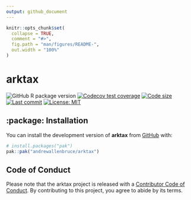 ```yaml
---
output: github_document
---
```


<!-- README.md is generated from README.Rmd. Please edit that file -->

```r
knitr::opts_chunk$set(
  collapse = TRUE,
  comment = "#>",
  fig.path = "man/figures/README-",
  out.width = "100%"
)
```

# arktax

<!-- badges: start -->
![GitHub R package version](https://img.shields.io/github/r-package/v/andrewallenbruce/arktax?style=flat-square&logo=R&label=Package&color=%23192a38)
[![Codecov test coverage](https://codecov.io/gh/andrewallenbruce/arktax/graph/badge.svg)](https://app.codecov.io/gh/andrewallenbruce/arktax)
[![Code size](https://img.shields.io/github/languages/code-size/andrewallenbruce/arktax.svg)](https://github.com/andrewallenbruce/arktax)
[![Last commit](https://img.shields.io/github/last-commit/andrewallenbruce/arktax.svg)](https://github.com/andrewallenbruce/arktax/commits/master)
[![License: MIT](https://img.shields.io/badge/license-MIT-blue.svg)](https://choosealicense.com/licenses/mit/)
<!-- badges: end -->

## :package: Installation

You can install the development version of **arktax** from [GitHub](https://github.com/) with:

``` r
# install.packages("pak")
pak::pak("andrewallenbruce/arktax")
```

## Code of Conduct

Please note that the arktax project is released with a [Contributor Code of Conduct](https://contributor-covenant.org/version/2/1/CODE_OF_CONDUCT.html). By contributing to this project, you agree to abide by its terms.
